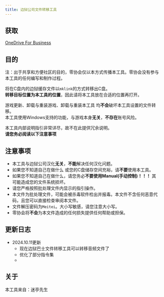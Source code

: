 ```yaml
---
title: 边狱公司文件转移工具
---
```


## 获取
<a href="https://node.zeroasso.top/d/od/%E8%BE%B9%E7%8B%B1%E5%85%AC%E5%8F%B8%E6%96%87%E4%BB%B6%E8%BD%AC%E7%A7%BB%E5%B7%A5%E5%85%B7%20LTS%202.0.zip" class="buttonDownload">OneDrive For Business</a>

## 目的
注：出于共享和方便社区的目的，零协会仅以本方式传播本工具。零协会没有参与本工具的任何编写和制作过程。

将在C盘内的边狱缓存文件以```mklink```的方式转移出C盘。  
**转移目标位置为本工具的位置**，因此请将本工具放在合适的位置再打开。

游戏更新、卸载与重装游戏、卸载与重装本工具 均**不会**破坏本工具设置的文件转移。  
本工具使用Windows支持的功能，与游戏本身**无关**，**不存在**账号风险。

本工具内部说明指引非常详尽，故不在此提供冗余说明。  
**请您务必阅读以下注意事项**

## 注意事项
- 本工具与边狱公司汉化**无关**，**不能**解决任何汉化问题。
- 如果您不知道自己在做什么 或您的C盘储存空间充裕，请**不要**使用本工具。
- 如果您不知道自己在做什么，请您务必**不要使用Manual(手动控制)！！！** 其可能造成您的文件系统损坏。
- 请您严格按照批处理文件内显示的指引操作。
- 本文件为批处理文件，可能会被杀毒软件检出并报毒。本文件不含任何恶意代码，且您可以直接检查审阅本文件。
- 文件解压密码为```Meitei```。大小写敏感，请您注意大小写。
- 零协会将**不会**为本文件造成的任何损失提供任何帮助或担保。

## 更新日志
- 2024.10.11更新
  - 现在边狱巴士文件转移工具可以转移音频文件了
  - 优化了部分指令集
  - 
## 关于
本工具来自：迷亭先生

